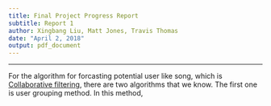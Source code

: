 ```yaml
---
title: Final Project Progress Report
subtitle: Report 1
author: Xingbang Liu, Matt Jones, Travis Thomas
date: "April 2, 2018"
output: pdf_document
---
```

***

For the algorithm for forcasting potential user like song, which is [Collaborative filtering](https://en.wikipedia.org/wiki/Collaborative_filtering), there are two algorithms that we know. The first one is user grouping method. In this method, 